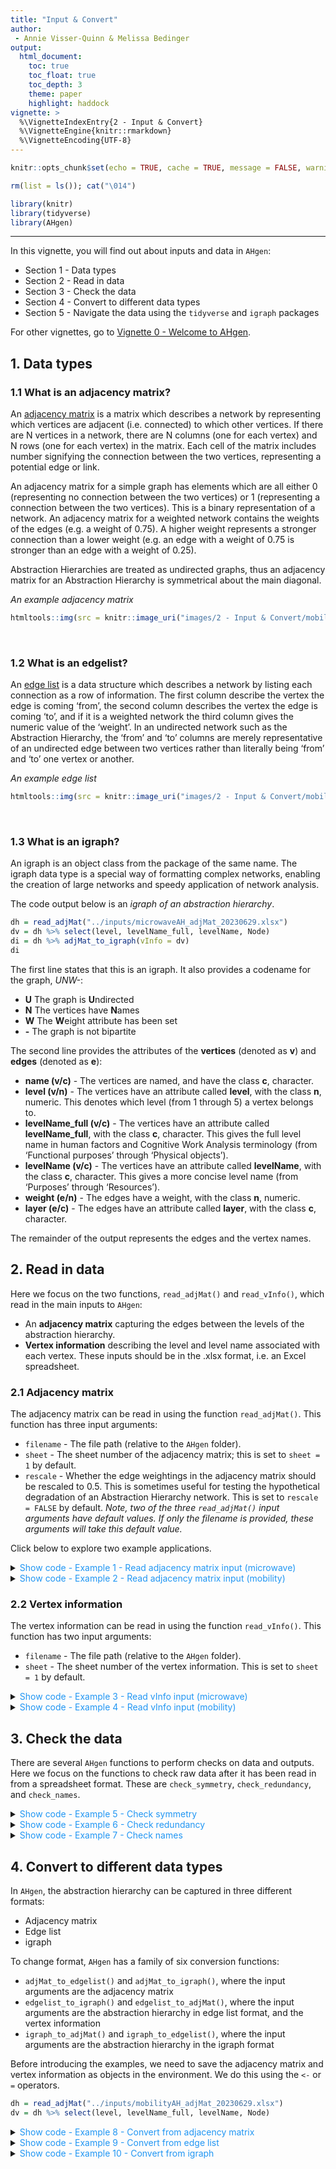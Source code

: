 ```yaml
---
title: "Input & Convert"
author: 
 - Annie Visser-Quinn & Melissa Bedinger
output: 
  html_document:
    toc: true
    toc_float: true
    toc_depth: 3
    theme: paper
    highlight: haddock
vignette: >
  %\VignetteIndexEntry{2 - Input & Convert}
  %\VignetteEngine{knitr::rmarkdown}
  %\VignetteEncoding{UTF-8}
---
```

```r

knitr::opts_chunk$set(echo = TRUE, cache = TRUE, message = FALSE, warning = FALSE)

rm(list = ls()); cat("\014")

library(knitr)
library(tidyverse)
library(AHgen)
```

<style>
#TOC {
  background: url("images/hex.png");
  background-size: 230px;
  background-position-x: center;
  background-position-y: top;
  padding-top: 280px !important;
  background-repeat: no-repeat;
}
</style>

---

In this vignette, you will find out about inputs and data in `AHgen`:

- Section 1 - Data types
- Section 2 - Read in data
- Section 3 - Check the data
- Section 4 - Convert to different data types
- Section 5 - Navigate the data using the `tidyverse` and `igraph` packages

For other vignettes, go to [Vignette 0 - Welcome to AHgen](Vignette-0---Welcome-to-AHgen.html).

## 1. Data types

### 1.1 What is an adjacency matrix?

An [adjacency matrix](https://proofwiki.org/wiki/Definition:Adjacency_Matrix) is a matrix which describes a network by representing which vertices are adjacent (i.e. connected) to which other vertices. If there are N vertices in a network, there are N columns (one for each vertex) and N rows (one for each vertex) in the matrix. Each cell of the matrix includes number signifying the connection between the two vertices, representing a potential edge or link.

An adjacency matrix for a simple graph has elements which are all either 0 (representing no connection between the two vertices) or 1 (representing a connection between the two vertices). This is a binary representation of a network. An adjacency matrix for a weighted network contains the weights of the edges (e.g. a weight of 0.75). A higher weight represents a stronger connection than a lower weight (e.g. an edge with a weight of 0.75 is stronger than an edge with a weight of 0.25).

Abstraction Hierarchies are treated as undirected graphs, thus an adjacency matrix for an Abstraction Hierarchy is symmetrical about the main diagonal.

*An example adjacency matrix*
```r
htmltools::img(src = knitr::image_uri("images/2 - Input & Convert/mobility_adjMat.png"), alt = 'Adjacency Matrix XLSX', width = 800)
```

<br>

### 1.2 What is an edgelist? 

An [edge list](https://en.wikipedia.org/wiki/Edge_list) is a data structure which describes a network by listing each connection as a row of information. The first column describe the vertex the edge is coming 'from', the second column describes the vertex the edge is coming 'to', and if it is a weighted network the third column gives the numeric value of the 'weight'. In an undirected network such as the Abstraction Hierarchy, the 'from' and 'to' columns are merely representative of an undirected edge between two vertices rather than literally being 'from' and 'to' one vertex or another.

*An example edge list*
```r
htmltools::img(src = knitr::image_uri("images/2 - Input & Convert/mobility_edges.png"), alt = 'Edges XLSX', width = 500)
```

<br>

### 1.3 What is an igraph?

An igraph is an object class from the package of the same name. The igraph data type is a special way of formatting complex networks, enabling the creation of large networks and speedy application of network analysis. 

The code output below is an *igraph of an abstraction hierarchy*.

```r
dh = read_adjMat("../inputs/microwaveAH_adjMat_20230629.xlsx") 
dv = dh %>% select(level, levelName_full, levelName, Node)
di = dh %>% adjMat_to_igraph(vInfo = dv)
di
```
The first line states that this is an igraph. It also provides a codename for the graph, *UNW-*:

- **U** The graph is **U**ndirected
- **N** The vertices have **N**ames
- **W** The **W**eight attribute has been set
- **-** The graph is not bipartite

The second line provides the attributes of the **vertices** (denoted as **v**) and **edges** (denoted as **e**):

- **name (v/c)** - The vertices are named, and have the class **c**, character.
- **level (v/n)** - The vertices have an attribute called **level**, with the class **n**, numeric. This denotes which level (from 1 through 5) a vertex belongs to.
- **levelName_full (v/c)** - The vertices have an attribute called **levelName_full**, with the class **c**, character. This gives the full level name in human factors and Cognitive Work Analysis terminology (from 'Functional purposes' through 'Physical objects').
- **levelName (v/c)** - The vertices have an attribute called **levelName**, with the class **c**, character. This gives a more concise level name (from 'Purposes' through 'Resources').
- **weight (e/n)** - The edges have a weight, with the class **n**, numeric.
- **layer (e/c)** - The edges have an attribute called **layer**, with the class **c**, character.

The remainder of the output represents the edges and the vertex names. 


## 2. Read in data

Here we focus on the two functions, `read_adjMat()` and `read_vInfo()`, which read in the main inputs to `AHgen`:

- An **adjacency matrix** capturing the edges between the levels of the abstraction hierarchy.
- **Vertex information** describing the level and level name associated with each vertex.
These inputs should be in the .xlsx format, i.e. an Excel spreadsheet.


### 2.1 Adjacency matrix

The adjacency matrix can be read in using the function `read_adjMat()`. This function has three input arguments:

- `filename` - The file path (relative to the `AHgen` folder).
- `sheet` - The sheet number of the adjacency matrix; this is set to `sheet = 1` by default.
- `rescale` - Whether the edge weightings in the adjacency matrix should be rescaled to 0.5. This is sometimes useful for testing the hypothetical degradation of an Abstraction Hierarchy network. This is set to `rescale = FALSE` by default.
*Note, two of the three `read_adjMat()` input arguments have default values. If only the filename is provided, these arguments will take this default value.*

Click below to explore two example applications.

<details><summary><span style = "color: #2196F3;">Show code - Example 1 - Read adjacency matrix input (microwave)</span></summary>
The classic human factors example of cooking food in a microwave. The Excel file, *microwaveAH_adjMat_20230629.xlsx* is provided in the *inputs* folder. An annotated exert of the adjacency matrix is shown below.

1. The column of vertex names must be named **Node**.
2. Vertex names run left to right.
3. And top to bottom.
4. The **edges** between vertices are denoted by cells with a value of **1**. **Non-edges** are denoted by **empty** cells. *Note, zeroes can also be used to indicate non-edges*.
5. The diagonal cannot be linked i.e. a vertex cannot link to itself.

```r
read_adjMat("../inputs/microwaveAH_adjMat_20230629.xlsx")
```

Notice that the empty cells from the Excel file are filled with zeroes by `AHgen`. This means these vertices are not linked, i.e. they have no weight. We might want to rescale the linked, or weighted edges, to 0.5. To do this, change the `rescale` argument to `TRUE`.

```r
read_adjMat("../inputs/microwaveAH_adjMat_20230629.xlsx", rescale = TRUE)
```
</details>


<details><summary><span style = "color: #2196F3;">Show code - Example 2 - Read adjacency matrix input (mobility)</span></summary>

We now consider a second example abstraction hierarchy, *mobilityAH_adjMat_20230629.xlsx*, which is also available in the *inputs* folder.

1. As before, the column of vertex names is called **Node**.
2. And the vertex names run left to right.
3. And top to bottom.
4. The **edges** between vertices are again denoted by cells with a value of **1**. This time, **non-edges** are denoted by **0** cells.
5. But there are three extra columns of vertex information, **level**, **levelName_full**, and **levelName**. If these columns had different names they would be read in as vertices!

With only one sheet, the first sheet is the adjacency matrix, and if we don't want to rescale the data, then only one input argument is required `"../inputs/mobilityAH_adjMat_20230629.xlsx"`.

```r
read_adjMat("../inputs/mobilityAH_adjMat_20230629.xlsx")
```

The code chunk below shows what happens if there is a mismatch in column names. Check out the file *mobilityAH_error_adjMat_20230629.xlsx* to see if you can spot the problem.

```r
read_adjMat("../inputs/mobilityAH_error_adjMat_20230629.xlsx")
```
</details>


### 2.2 Vertex information
The vertex information can be read in using the function `read_vInfo()`. This function has two input arguments:

- `filename` - The file path (relative to the `AHgen` folder).
- `sheet` - The sheet number of the vertex information. This is set to `sheet = 1` by default.

<details><summary><span style = "color: #2196F3;">Show code - Example 3 - Read vInfo input (microwave)</span></summary>

For the microwave AH, the vertex information is in the second sheet. Each row describes a single vertex in terms of level, level name (full), level name, and vertex name. To avoid errors, these columns must be named **level**, **levelName_full**, **levelName** and **Node**. 

```r
read_vInfo("../inputs/microwaveAH_vInfo_20230629.xlsx")
```
</details>


<details><summary><span style = "color: #2196F3;">Show code - Example 4 - Read vInfo input (mobility)</span></summary>

We saw in Example 2 that the vertex information was embedded in the adjacency matrix. This can be extracted using the `tidyverse` function `select`.

```r
read_adjMat("../inputs/mobilityAH_adjMat_20230629.xlsx") %>% 
  select(level, levelName_full, levelName, Node)
```
</details>


## 3. Check the data

There are several `AHgen` functions to perform checks on data and outputs. Here we focus on the functions to check raw data after it has been read in from a spreadsheet format. These are `check_symmetry`, `check_redundancy`, and `check_names`.

<details><summary><span style = "color: #2196F3;">Show code - Example 5 - Check symmetry</span></summary>

The `check_symmetry` function confirms that an adjacency matrix has completely symmetrical edges. This is most important for an undirected graph where an adjacency matrix must be symmetrical along its diagonal. If the adjacency matrix is not symmetrical, `check_symmetry` will return a data frame of inconsistent edges to check.
```r
# Confirm adjMat has completely symmetrical edges i.e. there are no input errors
dh_USAH = 
  read_adjMat("../inputs/USAH_3.0_template_baseline_adjMat_20230602.xlsx")

symmetryCheck = dh_USAH %>% check_symmetry()

# See what happens when a few of the edges in the adjacency matrix are unsymmetrical
dh_USAH_error = 
  read_adjMat(
  "../inputs/USAH_3.0_template_baseline_error-symmetry_adjMat_20230602.xlsx")

symmetryCheck_error = dh_USAH_error %>% check_symmetry()
symmetryCheck_error
```
</details>


<details><summary><span style = "color: #2196F3;">Show code - Example 6 - Check redundancy</span></summary>

The `check_redundancy` function confirms that an adjacency matrix has no vertices which with redundant sets of edges. In the development of the Urban Systems Abstraction Hierarchy, a guiding principle of development was that if two Resources were connected to the same set of Processes, the two Resources should be combined. For example, if *Coworking office spaces* and *Offices (other)* fulfilled the same Processes, these were combined into an umbrella Resource. If the adjacency matrix contains vertices with redundant sets of edges, `check_redundancy` will return a dataframe of these vertices to check.
```r
# Confirm adjMat has no vertices with redundant sets of edges i.e. no vertices
# are connected to the same set of other vertices between two levels
dh_USAH = 
  read_adjMat("../inputs/USAH_3.0_template_baseline_adjMat_20230602.xlsx")

redundancyCheck = dh_USAH %>% check_redundancy()

# See what happens when a few of the edges in the adjacency matrix are unsymmetrical
dh_USAH_error = 
  read_adjMat(
    "../inputs/USAH_3.0_template_baseline_error-redundancy_adjMat_20230602.xlsx")

redundancyCheck_error = dh_USAH_error %>% check_redundancy()
```
Note that in the correct Urban Systems Abstraction Hierarchy, the difference between *Coworking office spaces* and *Offices (other)* are that:
- *Coworking office spaces* fulfils the Process *Provides other discretionary services* while *Offices (other)* does not
- *Offices (other)* fulfils the Process *Provides IT services* while *Coworking office spaces* does not
</details>


<details><summary><span style = "color: #2196F3;">Show code - Example 7 - Check names</span></summary>

In applications of `AHgen` to the Urban Systems Abstraction Hierarchy, outputs from another software `OSMtidy` are sometimes used. `OSMtidy` outputs give a tidy dataset of geospatial data (individual points, lines, and polygons representing different buildings, parks, etc.). Each observation of geospatial data is described by a *desc* term, such as *Attractions; Soft play* and *Sports and recreation; Indoor playground*. In `AHgen`, these *desc* terms are matched to Abstraction Hierarchy Resources in an aggregated manner - in this case the Resource *Playgrounds (indoor)*.

The `check_names` function confirms that *desc* name and the *Resource* name are both matched in a key. If there are any unmatched names (an additional *desc* term in the `OSMtidy` output, or an additional vertex in the Abstraction Hierarchy), `check_names` will return a dataframe of these to check. Usually this means that a new *desc* term or changed Resource name needs to be added to the key; in some cases an adjustment to the USAH has been made but a spelling error exists, and this check catches it before any issues arise in further `AHgen` analysis.
```r
# Read in adjacency matrix
dh_USAH = 
  read_adjMat("../inputs/USAH_3.0_template_baseline_adjMat_20230602.xlsx")

# Read in vInfo
dv_USAH = 
  read_vInfo("../inputs/USAH_3.0_template_baseline_vInfo-full_20230621.xlsx")

# Read in key to match names from one software package (OSMtidy) 
# to names in another software package (AHgen)
key = read_csv(
  "../inputs/OSM-AH-key_3.0_20210906.csv", show_col_types = FALSE) 

# Check that all the names match and return any that do not match
nameCheck_correct = 
  check_names(adjMat_template = dh_USAH, vInfo_template = dv_USAH, key = key)

# See what happens when there is a non-matching name
# Read in adjacency matrix
dh_USAH_error = 
  read_adjMat(
    "../inputs/USAH_3.0_template_baseline_error-names_adjMat_20230602.xlsx")

# Read in vInfo
dv_USAH_error = 
  read_vInfo(
    "../inputs/USAH_3.0_template_baseline_error-names_vInfo-full_20230621.xlsx")

# Read in key to match names from one software package (OSMtidy) 
# to names in another software package (AHgen)
key = read_csv(
  "../inputs/OSM-AH-key_3.0_20210906.csv", show_col_types = FALSE)

# Check that all the names match and return any that do not match
nameCheck_error = 
  check_names(
    adjMat_template = dh_USAH_error, vInfo_template = dv_USAH_error, key = key)
```
The object `nameCheck_error` lets us know that there is one item present in the Abstraction Hierarchy Resources level, that is not present in the key: *Tardis*.
</details>


## 4. Convert to different data types
In `AHgen`, the abstraction hierarchy can be captured in three different formats:

- Adjacency matrix
- Edge list
- igraph

To change format, `AHgen` has a family of six conversion functions:

- `adjMat_to_edgelist()` and `adjMat_to_igraph()`, where the input arguments are the adjacency matrix
- `edgelist_to_igraph()` and `edgelist_to_adjMat()`, where the input arguments are the abstraction hierarchy in edge list format, and the vertex information
- `igraph_to_adjMat()` and `igraph_to_edgelist()`, where the input arguments are the abstraction hierarchy in the igraph format

Before introducing the examples, we need to save the adjacency matrix and vertex information as objects in the environment. We do this using the `<-` or `=` operators.

```r
dh = read_adjMat("../inputs/mobilityAH_adjMat_20230629.xlsx") 
dv = dh %>% select(level, levelName_full, levelName, Node)
```

<details><summary><span style = "color: #2196F3;">Show code - Example 8 - Convert from adjacency matrix</span></summary>
```r
de = dh %>% adjMat_to_edgelist(vInfo = dv); de
di = dh %>% adjMat_to_igraph(vInfo = dv); di
```
</details>

<details><summary><span style = "color: #2196F3;">Show code - Example 9 - Convert from edge list</span></summary>
Note that, when converting from an edge list, we need to specify the vertex information. 

```r
de %>% edgelist_to_igraph(vInfo = dv)
de %>% edgelist_to_adjMat(vInfo = dv)
```
</details>

<details><summary><span style = "color: #2196F3;">Show code - Example 10 - Convert from igraph</span></summary>
```r
di %>% igraph_to_adjMat()
di %>% igraph_to_edgelist()
```

<br>

## 5. Navigate the data

Now let's consider how to navigate and explore these three data types.

- The **adjacency matrix** and **edge list** are in a tibble format, an easy to read tabular form. They can be navigated like any data.frame or tibble in R using functions such as `select()` and `filter()`.
- The **igraph** is a special way of formatting complex networks. The package of the same name introduces a number of functions to interrogate the network.

Click below for examples for each data type. 

<details><summary><span style = "color: #2196F3;">Show code - Example 11 - Inspect adjacency matrix</span></summary>
```r
# Select vertices by name
dh %>% select(`Provide efficient and accessible mobility`)

# Select vertices which match a pattern
dh %>% select(Node, contains("safe"))

# Filter to a specific vertex
dh %>% filter(Node == "Compliant user behaviour")

# Filter to vertices matching a pattern
dh %>% filter(str_detect(Node, "capab|Capab"))
```
</details>

<details><summary><span style = "color: #2196F3;">Show code - Example 12 - Inspect edge list</span></summary>

```r
# Filter for edges in a specific layer
de %>% filter(layer == "l1FP_l2VPM")

# Filter for edges linking vertices containing road
de %>% filter_all(any_vars(str_detect(str_to_lower(.), "road")))

# Filter for edges linking from the vertex "Vehicle capacity"
de %>% filter(from == "Vehicle capacity")
```
</details>

<details><summary><span style = "color: #2196F3;">Show code - Example 13 - Inspect igraph</span></summary>
```r
# Extract vertices
V(di)

# Extract edges
E(di)

# Extract vertex attribute name
V(di)$name

# Extract vertex attribute level
V(di)$level

# Extract vertex attribute levelName_full
V(di)$levelName_full

# Extract vertex attribute levelName
V(di)$levelName

# Extract edge attribute weight
E(di)$weight

# Extract edge attribute layer
E(di)$layer
```
</details>

Next in [Vignette 3 - Weight](Vignette-3---Weight.html), you will find out about weighting networks.

## Last updated
This vignette is associated with `AHgen` v1.0.0, and was last updated by Melissa Bedinger on `r Sys.Date()`.